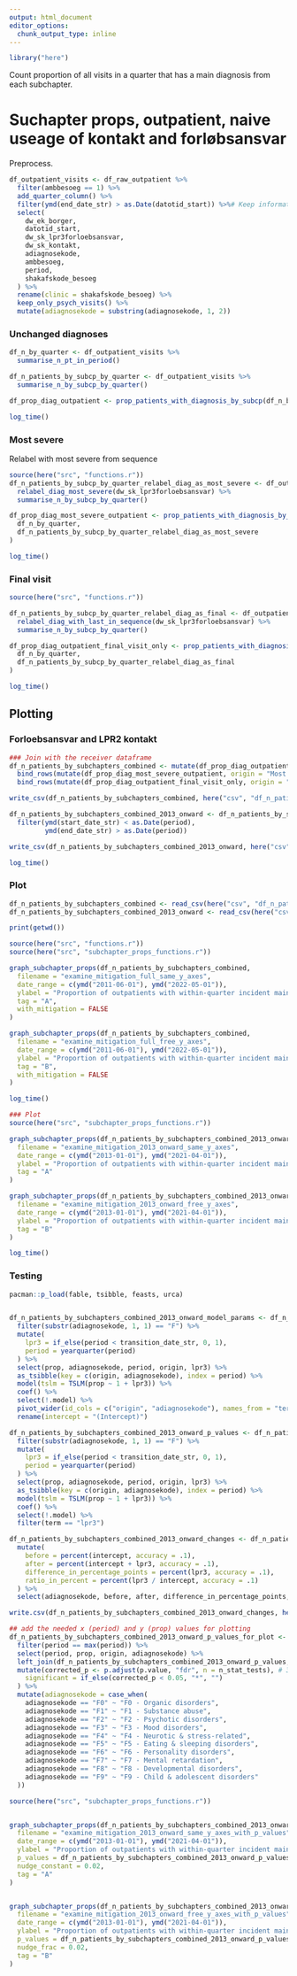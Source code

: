 ```yaml
---
output: html_document
editor_options: 
  chunk_output_type: inline
---
```

```r
library("here")
```

Count proportion of all visits in a quarter that has a main diagnosis from each subchapter.

# Suchapter props, outpatient, naive useage of kontakt and forløbsansvar
Preprocess.

```r
df_outpatient_visits <- df_raw_outpatient %>%
  filter(ambbesoeg == 1) %>%
  add_quarter_column() %>%
  filter(ymd(end_date_str) > as.Date(datotid_start)) %>%# Keep information prior to 2013 to visualise unexplained variability
  select(
    dw_ek_borger,
    datotid_start,
    dw_sk_lpr3forloebsansvar,
    dw_sk_kontakt,
    adiagnosekode,
    ambbesoeg,
    period,
    shakafskode_besoeg
  ) %>%
  rename(clinic = shakafskode_besoeg) %>%
  keep_only_psych_visits() %>%
  mutate(adiagnosekode = substring(adiagnosekode, 1, 2))
```

### Unchanged diagnoses
```r
df_n_by_quarter <- df_outpatient_visits %>%
  summarise_n_pt_in_period()
```

```r
df_n_patients_by_subcp_by_quarter <- df_outpatient_visits %>%
  summarise_n_by_subcp_by_quarter()

df_prop_diag_outpatient <- prop_patients_with_diagnosis_by_subcp(df_n_by_quarter, df_n_patients_by_subcp_by_quarter)

log_time()
```

### Most severe
Relabel with most severe from sequence
```r
source(here("src", "functions.r"))
df_n_patients_by_subcp_by_quarter_relabel_diag_as_most_severe <- df_outpatient_visits %>%
  relabel_diag_most_severe(dw_sk_lpr3forloebsansvar) %>%
  summarise_n_by_subcp_by_quarter()

df_prop_diag_most_severe_outpatient <- prop_patients_with_diagnosis_by_subcp(
  df_n_by_quarter,
  df_n_patients_by_subcp_by_quarter_relabel_diag_as_most_severe
)

log_time()
```


### Final visit
```r
source(here("src", "functions.r"))

df_n_patients_by_subcp_by_quarter_relabel_diag_as_final <- df_outpatient_visits %>% 
  relabel_diag_with_last_in_sequence(dw_sk_lpr3forloebsansvar) %>%
  summarise_n_by_subcp_by_quarter()

df_prop_diag_outpatient_final_visit_only <- prop_patients_with_diagnosis_by_subcp(
  df_n_by_quarter,
  df_n_patients_by_subcp_by_quarter_relabel_diag_as_final
)

log_time()
```

## Plotting
### Forloebsansvar and LPR2 kontakt
```r

### Join with the receiver dataframe
df_n_patients_by_subchapters_combined <- mutate(df_prop_diag_outpatient, origin = "Unchanged") %>%
  bind_rows(mutate(df_prop_diag_most_severe_outpatient, origin = "Most severe")) %>%
  bind_rows(mutate(df_prop_diag_outpatient_final_visit_only, origin = "Final visit"))

write_csv(df_n_patients_by_subchapters_combined, here("csv", "df_n_patients_by_subchapters_combined.csv"))
```

```r
df_n_patients_by_subchapters_combined_2013_onward <- df_n_patients_by_subchapters_combined %>%
  filter(ymd(start_date_str) < as.Date(period), 
         ymd(end_date_str) > as.Date(period))

write_csv(df_n_patients_by_subchapters_combined_2013_onward, here("csv", "df_n_patients_by_subchapters_combined_2013_onward.csv"))

log_time()
```

### Plot
```r
df_n_patients_by_subchapters_combined <- read_csv(here("csv", "df_n_patients_by_subchapters_combined.csv"))
df_n_patients_by_subchapters_combined_2013_onward <- read_csv(here("csv", "df_n_patients_by_subchapters_combined_2013_onward.csv"))
```

```r
print(getwd())

source(here("src", "functions.r"))
source(here("src", "subchapter_props_functions.r"))

graph_subchapter_props(df_n_patients_by_subchapters_combined,
  filename = "examine_mitigation_full_same_y_axes",
  date_range = c(ymd("2011-06-01"), ymd("2022-05-01")),
  ylabel = "Proportion of outpatients with within-quarter incident main diagnosis from chapter",
  tag = "A",
  with_mitigation = FALSE
)

graph_subchapter_props(df_n_patients_by_subchapters_combined,
  filename = "examine_mitigation_full_free_y_axes",
  date_range = c(ymd("2011-06-01"), ymd("2022-05-01")),
  ylabel = "Proportion of outpatients with within-quarter incident main diagnosis from chapter",
  tag = "B",
  with_mitigation = FALSE
)

log_time()
```

```r
### Plot
source(here("src", "subchapter_props_functions.r"))

graph_subchapter_props(df_n_patients_by_subchapters_combined_2013_onward,
  filename = "examine_mitigation_2013_onward_same_y_axes",
  date_range = c(ymd("2013-01-01"), ymd("2021-04-01")),
  ylabel = "Proportion of outpatients with within-quarter incident main diagnosis from chapter",
  tag = "A"
)

graph_subchapter_props(df_n_patients_by_subchapters_combined_2013_onward,
  filename = "examine_mitigation_2013_onward_free_y_axes",
  date_range = c(ymd("2013-01-01"), ymd("2021-04-01")),
  ylabel = "Proportion of outpatients with within-quarter incident main diagnosis from chapter",
  tag = "B"
)

log_time()
```

### Testing
```r
pacman::p_load(fable, tsibble, feasts, urca)


df_n_patients_by_subchapters_combined_2013_onward_model_params <- df_n_patients_by_subchapters_combined_2013_onward %>%
  filter(substr(adiagnosekode, 1, 1) == "F") %>%
  mutate(
    lpr3 = if_else(period < transition_date_str, 0, 1),
    period = yearquarter(period)
  ) %>%
  select(prop, adiagnosekode, period, origin, lpr3) %>%
  as_tsibble(key = c(origin, adiagnosekode), index = period) %>%
  model(tslm = TSLM(prop ~ 1 + lpr3)) %>%
  coef() %>%
  select(!.model) %>%
  pivot_wider(id_cols = c("origin", "adiagnosekode"), names_from = "term", values_from = "estimate") %>%
  rename(intercept = "(Intercept)")

df_n_patients_by_subchapters_combined_2013_onward_p_values <- df_n_patients_by_subchapters_combined_2013_onward %>%
  filter(substr(adiagnosekode, 1, 1) == "F") %>%
  mutate(
    lpr3 = if_else(period < transition_date_str, 0, 1),
    period = yearquarter(period)
  ) %>%
  select(prop, adiagnosekode, period, origin, lpr3) %>%
  as_tsibble(key = c(origin, adiagnosekode), index = period) %>%
  model(tslm = TSLM(prop ~ 1 + lpr3)) %>%
  coef() %>%
  select(!.model) %>%
  filter(term == "lpr3")
```

```r
df_n_patients_by_subchapters_combined_2013_onward_changes <- df_n_patients_by_subchapters_combined_2013_onward_model_params %>%
  mutate(
    before = percent(intercept, accuracy = .1),
    after = percent(intercept + lpr3, accuracy = .1),
    difference_in_percentage_points = percent(lpr3, accuracy = .1),
    ratio_in_percent = percent(lpr3 / intercept, accuracy = .1)
  ) %>%
  select(adiagnosekode, before, after, difference_in_percentage_points, ratio_in_percent, origin, difference_in_percentage_points)
```

```r
write.csv(df_n_patients_by_subchapters_combined_2013_onward_changes, here("tables", "subchapter_prop_changes.csv"))
```

```r

## add the needed x (period) and y (prop) values for plotting
df_n_patients_by_subchapters_combined_2013_onward_p_values_for_plot <- df_n_patients_by_subchapters_combined_2013_onward %>%
  filter(period == max(period)) %>%
  select(period, prop, origin, adiagnosekode) %>%
  left_join(df_n_patients_by_subchapters_combined_2013_onward_p_values, by = c("origin", "adiagnosekode")) %>%
  mutate(corrected_p <- p.adjust(p.value, "fdr", n = n_stat_tests), # 30 comparisons
    significant = if_else(corrected_p < 0.05, "*", "")
  ) %>%
  mutate(adiagnosekode = case_when(
    adiagnosekode == "F0" ~ "F0 - Organic disorders",
    adiagnosekode == "F1" ~ "F1 - Substance abuse",
    adiagnosekode == "F2" ~ "F2 - Psychotic disorders",
    adiagnosekode == "F3" ~ "F3 - Mood disorders",
    adiagnosekode == "F4" ~ "F4 - Neurotic & stress-related",
    adiagnosekode == "F5" ~ "F5 - Eating & sleeping disorders",
    adiagnosekode == "F6" ~ "F6 - Personality disorders",
    adiagnosekode == "F7" ~ "F7 - Mental retardation",
    adiagnosekode == "F8" ~ "F8 - Developmental disorders",
    adiagnosekode == "F9" ~ "F9 - Child & adolescent disorders"
  ))
```



```r
source(here("src", "subchapter_props_functions.r"))


graph_subchapter_props(df_n_patients_by_subchapters_combined_2013_onward,
  filename = "examine_mitigation_2013_onward_same_y_axes_with_p_values",
  date_range = c(ymd("2013-01-01"), ymd("2021-04-01")),
  ylabel = "Proportion of outpatients with within-quarter incident main diagnosis from chapter",
  p_values = df_n_patients_by_subchapters_combined_2013_onward_p_values_for_plot,
  nudge_constant = 0.02,
  tag = "A"
)


graph_subchapter_props(df_n_patients_by_subchapters_combined_2013_onward,
  filename = "examine_mitigation_2013_onward_free_y_axes_with_p_values",
  date_range = c(ymd("2013-01-01"), ymd("2021-04-01")),
  ylabel = "Proportion of outpatients with within-quarter incident main diagnosis from chapter",
  p_values = df_n_patients_by_subchapters_combined_2013_onward_p_values_for_plot,
  nudge_frac = 0.02,
  tag = "B"
)
```

